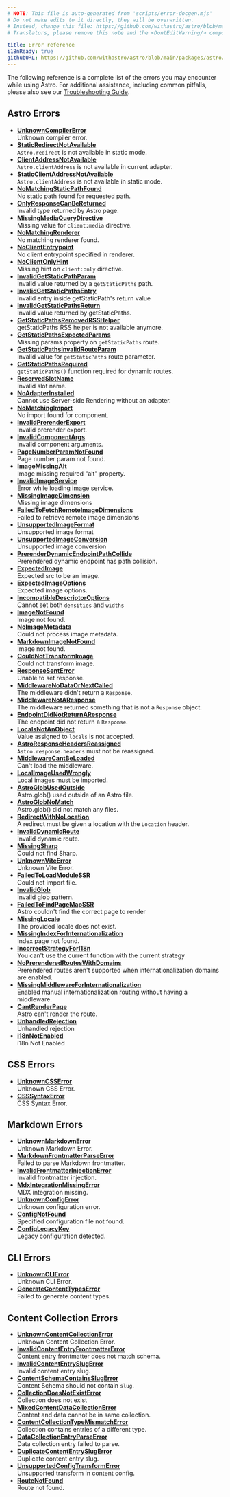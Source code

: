 ```yaml
---
# NOTE: This file is auto-generated from 'scripts/error-docgen.mjs'
# Do not make edits to it directly, they will be overwritten.
# Instead, change this file: https://github.com/withastro/astro/blob/main/packages/astro/src/core/errors/errors-data.ts
# Translators, please remove this note and the <DontEditWarning/> component.

title: Error reference
i18nReady: true
githubURL: https://github.com/withastro/astro/blob/main/packages/astro/src/core/errors/errors-data.ts
---
```



<DontEditWarning />

The following reference is a complete list of the errors you may encounter while using Astro. For additional assistance, including common pitfalls, please also see our [Troubleshooting Guide](/en/guides/troubleshooting/).

## Astro Errors

- [**UnknownCompilerError**](/en/reference/errors/unknown-compiler-error/)<br/>Unknown compiler error.
- [**StaticRedirectNotAvailable**](/en/reference/errors/static-redirect-not-available/)<br/>`Astro.redirect` is not available in static mode.
- [**ClientAddressNotAvailable**](/en/reference/errors/client-address-not-available/)<br/>`Astro.clientAddress` is not available in current adapter.
- [**StaticClientAddressNotAvailable**](/en/reference/errors/static-client-address-not-available/)<br/>`Astro.clientAddress` is not available in static mode.
- [**NoMatchingStaticPathFound**](/en/reference/errors/no-matching-static-path-found/)<br/>No static path found for requested path.
- [**OnlyResponseCanBeReturned**](/en/reference/errors/only-response-can-be-returned/)<br/>Invalid type returned by Astro page.
- [**MissingMediaQueryDirective**](/en/reference/errors/missing-media-query-directive/)<br/>Missing value for `client:media` directive.
- [**NoMatchingRenderer**](/en/reference/errors/no-matching-renderer/)<br/>No matching renderer found.
- [**NoClientEntrypoint**](/en/reference/errors/no-client-entrypoint/)<br/>No client entrypoint specified in renderer.
- [**NoClientOnlyHint**](/en/reference/errors/no-client-only-hint/)<br/>Missing hint on `client:only` directive.
- [**InvalidGetStaticPathParam**](/en/reference/errors/invalid-get-static-path-param/)<br/>Invalid value returned by a `getStaticPaths` path.
- [**InvalidGetStaticPathsEntry**](/en/reference/errors/invalid-get-static-paths-entry/)<br/>Invalid entry inside getStaticPath's return value
- [**InvalidGetStaticPathsReturn**](/en/reference/errors/invalid-get-static-paths-return/)<br/>Invalid value returned by getStaticPaths.
- [**GetStaticPathsRemovedRSSHelper**](/en/reference/errors/get-static-paths-removed-rsshelper/)<br/>getStaticPaths RSS helper is not available anymore.
- [**GetStaticPathsExpectedParams**](/en/reference/errors/get-static-paths-expected-params/)<br/>Missing params property on `getStaticPaths` route.
- [**GetStaticPathsInvalidRouteParam**](/en/reference/errors/get-static-paths-invalid-route-param/)<br/>Invalid value for `getStaticPaths` route parameter.
- [**GetStaticPathsRequired**](/en/reference/errors/get-static-paths-required/)<br/>`getStaticPaths()` function required for dynamic routes.
- [**ReservedSlotName**](/en/reference/errors/reserved-slot-name/)<br/>Invalid slot name.
- [**NoAdapterInstalled**](/en/reference/errors/no-adapter-installed/)<br/>Cannot use Server-side Rendering without an adapter.
- [**NoMatchingImport**](/en/reference/errors/no-matching-import/)<br/>No import found for component.
- [**InvalidPrerenderExport**](/en/reference/errors/invalid-prerender-export/)<br/>Invalid prerender export.
- [**InvalidComponentArgs**](/en/reference/errors/invalid-component-args/)<br/>Invalid component arguments.
- [**PageNumberParamNotFound**](/en/reference/errors/page-number-param-not-found/)<br/>Page number param not found.
- [**ImageMissingAlt**](/en/reference/errors/image-missing-alt/)<br/>Image missing required "alt" property.
- [**InvalidImageService**](/en/reference/errors/invalid-image-service/)<br/>Error while loading image service.
- [**MissingImageDimension**](/en/reference/errors/missing-image-dimension/)<br/>Missing image dimensions
- [**FailedToFetchRemoteImageDimensions**](/en/reference/errors/failed-to-fetch-remote-image-dimensions/)<br/>Failed to retrieve remote image dimensions
- [**UnsupportedImageFormat**](/en/reference/errors/unsupported-image-format/)<br/>Unsupported image format
- [**UnsupportedImageConversion**](/en/reference/errors/unsupported-image-conversion/)<br/>Unsupported image conversion
- [**PrerenderDynamicEndpointPathCollide**](/en/reference/errors/prerender-dynamic-endpoint-path-collide/)<br/>Prerendered dynamic endpoint has path collision.
- [**ExpectedImage**](/en/reference/errors/expected-image/)<br/>Expected src to be an image.
- [**ExpectedImageOptions**](/en/reference/errors/expected-image-options/)<br/>Expected image options.
- [**IncompatibleDescriptorOptions**](/en/reference/errors/incompatible-descriptor-options/)<br/>Cannot set both `densities` and `widths`
- [**ImageNotFound**](/en/reference/errors/image-not-found/)<br/>Image not found.
- [**NoImageMetadata**](/en/reference/errors/no-image-metadata/)<br/>Could not process image metadata.
- [**MarkdownImageNotFound**](/en/reference/errors/markdown-image-not-found/)<br/>Image not found.
- [**CouldNotTransformImage**](/en/reference/errors/could-not-transform-image/)<br/>Could not transform image.
- [**ResponseSentError**](/en/reference/errors/response-sent-error/)<br/>Unable to set response.
- [**MiddlewareNoDataOrNextCalled**](/en/reference/errors/middleware-no-data-or-next-called/)<br/>The middleware didn't return a `Response`.
- [**MiddlewareNotAResponse**](/en/reference/errors/middleware-not-aresponse/)<br/>The middleware returned something that is not a `Response` object.
- [**EndpointDidNotReturnAResponse**](/en/reference/errors/endpoint-did-not-return-aresponse/)<br/>The endpoint did not return a `Response`.
- [**LocalsNotAnObject**](/en/reference/errors/locals-not-an-object/)<br/>Value assigned to `locals` is not accepted.
- [**AstroResponseHeadersReassigned**](/en/reference/errors/astro-response-headers-reassigned/)<br/>`Astro.response.headers` must not be reassigned.
- [**MiddlewareCantBeLoaded**](/en/reference/errors/middleware-cant-be-loaded/)<br/>Can't load the middleware.
- [**LocalImageUsedWrongly**](/en/reference/errors/local-image-used-wrongly/)<br/>Local images must be imported.
- [**AstroGlobUsedOutside**](/en/reference/errors/astro-glob-used-outside/)<br/>Astro.glob() used outside of an Astro file.
- [**AstroGlobNoMatch**](/en/reference/errors/astro-glob-no-match/)<br/>Astro.glob() did not match any files.
- [**RedirectWithNoLocation**](/en/reference/errors/redirect-with-no-location/)<br/>A redirect must be given a location with the `Location` header.
- [**InvalidDynamicRoute**](/en/reference/errors/invalid-dynamic-route/)<br/>Invalid dynamic route.
- [**MissingSharp**](/en/reference/errors/missing-sharp/)<br/>Could not find Sharp.
- [**UnknownViteError**](/en/reference/errors/unknown-vite-error/)<br/>Unknown Vite Error.
- [**FailedToLoadModuleSSR**](/en/reference/errors/failed-to-load-module-ssr/)<br/>Could not import file.
- [**InvalidGlob**](/en/reference/errors/invalid-glob/)<br/>Invalid glob pattern.
- [**FailedToFindPageMapSSR**](/en/reference/errors/failed-to-find-page-map-ssr/)<br/>Astro couldn't find the correct page to render
- [**MissingLocale**](/en/reference/errors/missing-locale/)<br/>The provided locale does not exist.
- [**MissingIndexForInternationalization**](/en/reference/errors/missing-index-for-internationalization/)<br/>Index page not found.
- [**IncorrectStrategyForI18n**](/en/reference/errors/incorrect-strategy-for-i18n/)<br/>You can't use the current function with the current strategy
- [**NoPrerenderedRoutesWithDomains**](/en/reference/errors/no-prerendered-routes-with-domains/)<br/>Prerendered routes aren't supported when internationalization domains are enabled.
- [**MissingMiddlewareForInternationalization**](/en/reference/errors/missing-middleware-for-internationalization/)<br/>Enabled manual internationalization routing without having a middleware.
- [**CantRenderPage**](/en/reference/errors/cant-render-page/)<br/>Astro can't render the route.
- [**UnhandledRejection**](/en/reference/errors/unhandled-rejection/)<br/>Unhandled rejection
- [**i18nNotEnabled**](/en/reference/errors/i18n-not-enabled/)<br/>i18n Not Enabled

## CSS Errors

- [**UnknownCSSError**](/en/reference/errors/unknown-csserror/)<br/>Unknown CSS Error.
- [**CSSSyntaxError**](/en/reference/errors/csssyntax-error/)<br/>CSS Syntax Error.

## Markdown Errors

- [**UnknownMarkdownError**](/en/reference/errors/unknown-markdown-error/)<br/>Unknown Markdown Error.
- [**MarkdownFrontmatterParseError**](/en/reference/errors/markdown-frontmatter-parse-error/)<br/>Failed to parse Markdown frontmatter.
- [**InvalidFrontmatterInjectionError**](/en/reference/errors/invalid-frontmatter-injection-error/)<br/>Invalid frontmatter injection.
- [**MdxIntegrationMissingError**](/en/reference/errors/mdx-integration-missing-error/)<br/>MDX integration missing.
- [**UnknownConfigError**](/en/reference/errors/unknown-config-error/)<br/>Unknown configuration error.
- [**ConfigNotFound**](/en/reference/errors/config-not-found/)<br/>Specified configuration file not found.
- [**ConfigLegacyKey**](/en/reference/errors/config-legacy-key/)<br/>Legacy configuration detected.

## CLI Errors

- [**UnknownCLIError**](/en/reference/errors/unknown-clierror/)<br/>Unknown CLI Error.
- [**GenerateContentTypesError**](/en/reference/errors/generate-content-types-error/)<br/>Failed to generate content types.

## Content Collection Errors

- [**UnknownContentCollectionError**](/en/reference/errors/unknown-content-collection-error/)<br/>Unknown Content Collection Error.
- [**InvalidContentEntryFrontmatterError**](/en/reference/errors/invalid-content-entry-frontmatter-error/)<br/>Content entry frontmatter does not match schema.
- [**InvalidContentEntrySlugError**](/en/reference/errors/invalid-content-entry-slug-error/)<br/>Invalid content entry slug.
- [**ContentSchemaContainsSlugError**](/en/reference/errors/content-schema-contains-slug-error/)<br/>Content Schema should not contain `slug`.
- [**CollectionDoesNotExistError**](/en/reference/errors/collection-does-not-exist-error/)<br/>Collection does not exist
- [**MixedContentDataCollectionError**](/en/reference/errors/mixed-content-data-collection-error/)<br/>Content and data cannot be in same collection.
- [**ContentCollectionTypeMismatchError**](/en/reference/errors/content-collection-type-mismatch-error/)<br/>Collection contains entries of a different type.
- [**DataCollectionEntryParseError**](/en/reference/errors/data-collection-entry-parse-error/)<br/>Data collection entry failed to parse.
- [**DuplicateContentEntrySlugError**](/en/reference/errors/duplicate-content-entry-slug-error/)<br/>Duplicate content entry slug.
- [**UnsupportedConfigTransformError**](/en/reference/errors/unsupported-config-transform-error/)<br/>Unsupported transform in content config.
- [**RouteNotFound**](/en/reference/errors/route-not-found/)<br/>Route not found.
